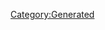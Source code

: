 {{Texts/Music
 |ID=26
 |MusicName=アナタノオト
 |OfficialName=アナタノオト
 |VocalName=ランカ・リー＝中島愛
 |VocalNameLF=ランカ・リー＝中島愛
 |Description=作品：マクロスF

歌手：ランカ・リー＝中島愛

作詞：真名杏樹
作曲：菅野よう子
 |BuyURL=https://recochoku.jp/song/S20177069/
 |StoryDesc=
 |StoryTitle=
 |BannerId=3
 |AnmStoreURL=https://anime.dmkt-sp.jp/animestore/ci_pc?workId=20494
}}
[[Category:Generated]]
